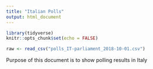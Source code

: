 ```yaml
---
title: "Italian Polls"
output: html_document
---
```


```r
library(tidyverse)
knitr::opts_chunk$set(echo = FALSE)
```
```r
raw <- read_csv("polls_IT-parliament_2018-10-01.csv")
```
Purpose of this document is to show polling results in Italy

